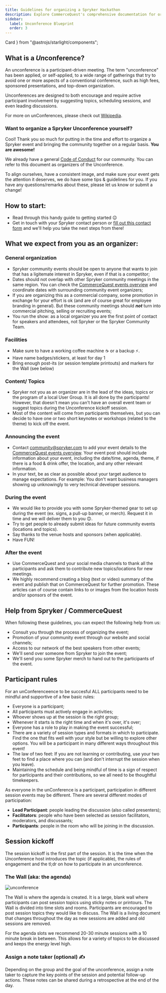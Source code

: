 ```yaml
---
title: Guidelines for organizing a Spryker Hackathon
description: Explore CommerceQuest's comprehensive documentation for organizing your own Spryker Unconference. 
sidebar:
  label: Unconference Blueprint
  order: 3
---
```


  Card
} from "@astrojs/starlight/components";

## What is a ***Un***conference?

An unconference is a participant-driven meeting. The term "unconference" has been applied, or self-applied, to a wide range of gatherings that try to avoid one or more aspects of a conventional conference, such as high fees, sponsored presentations, and top-down organization.

Unconferences are designed to both encourage and require active participant involvement by suggesting topics, scheduling sessions, and even leading discussions. 

For more on unConferences, please check out [Wikipedia](http://en.wikipedia.org/wiki/Unconference#Styles_of_facilitation).

### Want to organize a Spryker Unconference yourself?
Cool! Thank you so much for putting in the time and effort to organize a Spryker event and bringing the community together on a regular basis. **You are awesome!**

We already have a general [Code of Conduct](https://commercequest.space/discussion/27749/community-guidelines-code-of-conduct) for our community. You can refer to this document as organizers of the Unconference.

To align ourselves, have a consistent image, and make sure your event gets the attention it deserves, we do have some tips & guidelines for you. If you have any questions/remarks about these, please let us know or submit a change!

## How to start:
- Read through this handy guide to getting started 😉
- Get in touch with your Spryker contact person or [fill out this contact form](https://form.asana.com/?k=Ry92V_78RAs3Zxde5AJtJw&d=21158181759478) and we'll help you take the next steps from there!

## What we expect from you as an organizer:
### General organization
- Spryker community events should be open to anyone that wants to join that has a ligitemate interest in Spryker, even if that is a competitor;
- Dates should not overlap with other Spryker community meetings in the same region. You can check the [CommerceQuest events overview](https://commercequest.space/events/category) and coordinate dates with surrounding community event organizers;
- If you are organizing this as a commercial company, some promotion in exchange for your effort is ok (and are of course great for employee branding in general). But these community meetings should ***not*** turn into commercial pitching, selling or recruiting events;
- You run the show: as a local organizer you are the first point of contact for speakers and attendees, not Spryker or the Spryker Community Team.

### Facilities
- Make sure to have a working coffee machine ☕️ or a backup ⚡️.
- Have name badges/stickers, at least for day 1
- Bring enough post-its (or session template printouts) and markers for the Wall (see below)

### Content/ Topics
- Spryker not you as an organizer are in the lead of the ideas, topics or the program of a local User Group. It is all done by the participants! However, that doesn't mean you can't have an overall event team or suggest topics during the Unconference kickoff session.
- Most of the content will come from participants themselves, but you can decide to have one or two short keynotes or workshops (related to the theme) to kick off the event.

### Announcing the event 
- Contact community@spryker.com to add your event details to the [CommerceQuest events overview](https://commercequest.space/events/category). Your event post should include information about your event, including the date/time, agenda, theme, if there is a food & drink offer, the location, and any other relevant information.
- In your text, be as clear as possible about your target audience to manage expectations. For example: You don't want business managers showing up unknowingly to very technical developer sessions.

### During the event
- We would like to provide you with some Spryker-themed gear to set up during the event (ex. signs, a pull-up banner, or merch). Request it in time and we will deliver them to you 😊.
- Try to get people to already submit ideas for future community events (locations and topics).
- Say thanks to the venue hosts and sponsors (when applicable).
- Have FUN!

### After the event
- Use CommerceQuest and your social media channels to thank all the participants and ask them to contribute new topics/locations for new meetings.
- We highly recommend creating a blog (text or video) summary of the event and publish that on CommerceQuest for further promotion. These articles can of course contain links to or images from the location hosts and/or sponsors of the event.

## Help from Spryker / CommerceQuest
When following these guidelines, you can expect the following help from us:
- Consult you through the process of organizing the event;
- Promotion of your community event through our website and social channels;
- Access to our network of the best speakers from other events;
- We'll send over someone from Spryker to join the event;
- We'll send you some Spryker merch to hand out to the participants of the event.

## Participant rules
For an unConferenceence to be succesful ALL participants need to be mindful and supportive of a few basic rules:

* Everyone is a participant;
* All participants must actively engage in activities;
* Whoever shows up at the session is the right group;
* Whenever it starts is the right time and when it's over, it's over;
* Everyone has a role to play in making the event successful;
* There are a variety of session types and formats in which to participate.
Find the one that fits well with your style but be willing to explore other
options. You will be a participant in many different ways throughout this
event!
* The law of two feet: If you are not learning or contributing, use your two feet to find a place where you can (and don't interrupt the session when you leave).
* Maintaining the schedule and being mindful of time is a sign of respect for participants and their contributions, so we all need to be thoughtful
timekeepers.

As everyone in the unConference is a participant, participation in different session events may be different. There are several different modes of participation:
* **Lead Participant**: people leading the discussion (also called presenters);
* **Facilitators**: people who have been selected as session facilitators, moderators, and discussants;
* **Participants**: people in the room who will be joining in the discussion.

## Session kickoff
The session kickoff is the first part of the session.
It is the time when the Unconference host introduces the topic (if applicable), the rules of engagement and the tl;dr on how to participate in an unconference.

### The Wall (aka: the agenda)
![unconference](/src/images/starlight/unconference.jpg)

The Wall is where the agenda is created.
It is a large, blank wall where participants can post session topics using sticky notes or printours.
The Wall is divided into time slots and rooms. Participants are encouraged to post session topics they would like to discuss.
The Wall is a living document that changes throughout the day as new sessions are added and old sessions are removed.

For the agenda slots we recommend 20-30 minute sessions with a 10 minute break in between. This allows for a variety of topics to be discussed and keeps the energy level high.

### Assign a note taker (optional) ✍️
Depending on the group and the goal of the unconference, assign a note taker to capture the key points of the session and potential follow-up actions.
These notes can be shared during a retrospective at the end of the day.